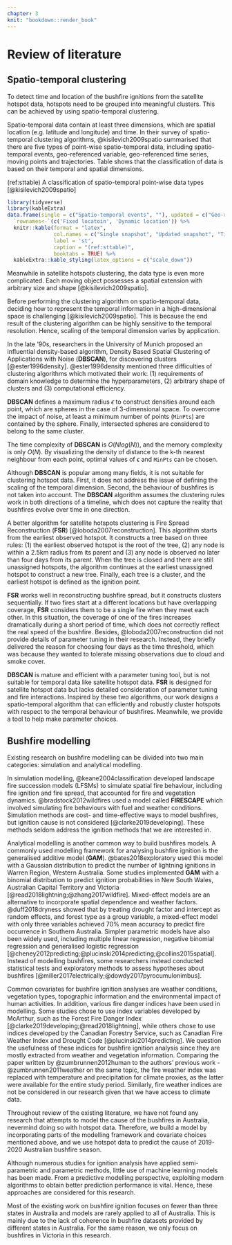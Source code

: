 ```yaml
---
chapter: 3
knit: "bookdown::render_book"
---
```


# Review of literature {#ch:rol}

## Spatio-temporal clustering

To detect time and location of the bushfire ignitions from the satellite hotspot data, hotspots need to be grouped into meaningful clusters. This can be achieved by using spatio-temporal clustering.

Spatio-temporal data contain at least three dimensions, which are spatial location (e.g. latitude and longitude) and time. In their survey of spatio-temporal clustering algorithms, @kisilevich2009spatio summarised that there are five types of point-wise spatio-temporal data, including spatio-temporal events, geo-referenced variable, geo-referenced time series, moving points and trajectories. Table \ref{tab:st} shows that the classification of data is based on their temporal and spatial dimensions. 

(ref:sttable) A classification of spatio-temporal point-wise data types [@kisilevich2009spatio]

```r
library(tidyverse)
library(kableExtra)
data.frame(single = c("Spatio-temporal events", ""), updated = c("Geo-referenced variable", "Moving points"), time = c("Geo-referenced time series", "Trajectories")) %>%
  `rownames<-`(c('Fixed locatoin', 'Dynamic location')) %>%
  knitr::kable(format = "latex", 
               col.names = c("Single snapshot", "Updated snapshot", "Time series"),
               label = 'st',
               caption = "(ref:sttable)",
               booktabs = TRUE) %>%
  kableExtra::kable_styling(latex_options = c("scale_down"))
```

Meanwhile in satellite hotspots clustering, the data type is even more complicated. Each moving object possesses a spatial extension with arbitrary size and shape [@kisilevich2009spatio]. 

Before performing the clustering algorithm on spatio-temporal data, deciding how to represent the temporal information in a high-dimensional space is challenging [@kisilevich2009spatio]. This is because the end result of the clustering algorithm can be highly sensitive to the temporal resolution. Hence, scaling of the temporal dimension varies by application.

In the late '90s, researchers in the University of Munich proposed an influential density-based algorithm, Density Based Spatial Clustering of Applications with Noise (**DBSCAN**), for discovering clusters [@ester1996density]. @ester1996density mentioned three difficulties of clustering algorithms which motivated their work: (1) requirements of domain knowledge to determine the hyperparameters, (2) arbitrary shape of clusters and (3) computational efficiency. 

**DBSCAN** defines a maximum radius $\epsilon$ to construct densities around each point, which are spheres in the case of 3-dimensional space. To overcome the impact of noise, at least a minimum number of points (`MinPts`) are contained by the sphere. Finally, intersected spheres are considered to belong to the same cluster. 

The time complexity of **DBSCAN** is $O(N log(N))$, and the memory complexity is only $O(N)$. By visualizing the density of distance to the k-th nearest neighbour from each point, optimal values of $\epsilon$ and `MinPts` can be chosen.
 
Although **DBSCAN** is popular among many fields, it is not suitable for clustering hotspot data. First, it does not address the issue of defining the scaling of the temporal dimension. Second, the behaviour of bushfires is not taken into account. The **DBSCAN** algorithm assumes the clustering rules work in both directions of a timeline, which does not capture the reality that bushfires evolve over time in one direction.

A better algorithm for satellite hotspots clustering is Fire Spread Reconstruction (**FSR**) [@loboda2007reconstruction]. This algorithm starts from the earliest observed hotspot. It constructs a tree based on three rules: (1) the earliest observed hotspot is the root of the tree, (2) any node is within a 2.5km radius from its parent and (3) any node is observed no later than four days from its parent. When the tree is closed and there are still unassigned hotspots, the algorithm continues at the earliest unassigned hotspot to construct a new tree. Finally, each tree is a cluster, and the earliest hotspot is defined as the ignition point.

**FSR** works well in reconstructing bushfire spread, but it constructs clusters sequentially. If two fires start at a different locations but have overlapping coverage, **FSR** considers them to be a single fire when they meet each other. In this situation, the coverage of one of the fires increases dramatically during a short period of time, which does not correctly reflect the real speed of the bushfire. Besides, @loboda2007reconstruction did not provide details of parameter tuning in their research. Instead, they briefly delivered the reason for choosing four days as the time threshold, which was because they wanted to tolerate missing observations due to cloud and smoke cover.

**DBSCAN** is mature and efficient with a parameter tuning tool, but is not suitable for temporal data like satellite hotspot data. **FSR** is designed for satellite hotspot data but lacks detailed consideration of parameter tuning and fire interactions. Inspired by these two algorithms, our work designs a spatio-temporal algorithm that can efficiently and robustly cluster hotspots with respect to the temporal behaviour of bushfires. Meanwhile, we provide a tool to help make parameter choices.


## Bushfire modelling

Existing research on bushfire modelling can be divided into two main categories: simulation and analytical modelling. 

In simulation modelling, @keane2004classification developed landscape fire succession models (LFSMs) to simulate spatial fire behaviour, including fire ignition and fire spread, that accounted for fire and vegetation dynamics. @bradstock2012wildfires used a model called **FIRESCAPE** which involved simulating fire behaviours with fuel and weather conditions. Simulation methods are cost- and time-effective ways to model bushfires, but ignition cause is not considered [@clarke2019developing].  These methods seldom address the ignition methods that we are interested in. <!--Therefore, simulation modelling will not be considered in our bushfire ignition research.--> 

Analytical modelling is another common way to build bushfires models. A commonly used modelling framework for analysing bushfire ignition is the generalised additive model (**GAM**). @bates2018exploratory used this model with a Gaussian distribution to predict the number of lightning ignitions in Warren Region, Western Australia. Some studies implemented **GAM** with a binomial distribution to predict ignition probabilities in New South Wales, Australian Capital Territory and Victoria [@read2018lightning;@zhang2017wildfire]. Mixed-effect models are an alternative to incorporate spatial dependence and weather factors. @duff2018dryness showed that by treating drought factor and intercept as random effects, and forest type as a group variable, a mixed-effect model with only three variables achieved 70% mean accuracy to predict fire occurrence in Southern Australia. Simpler parametric models have also been widely used, including multiple linear regression, negative binomial regression and generalised logistic regression [@cheney2012predicting;@plucinski2014predicting;@collins2015spatial]. Instead of modelling bushfires, some researchers instead conducted statistical tests and exploratory methods to assess hypotheses about bushfires [@miller2017electrically;@dowdy2017pyrocumulonimbus].

Common covariates for bushfire ignition analyses are weather conditions, vegetation types, topographic information and the environmental impact of human activities. In addition, various fire danger indices have been used in modelling. Some studies chose to use index variables developed by McArthur, such as the Forest Fire Danger Index [@clarke2019developing;@read2018lightning], while others chose to use indices developed by the Canadian Forestry Service, such as Canadian Fire Weather Index and Drought Code [@plucinski2014predicting]. We question the usefulness of these indices for bushfire ignition analysis since they are mostly extracted from weather and vegetation information. Comparing the paper written by @zumbrunnen2012human to the authors' previous work -@zumbrunnen2011weather on the same topic, the fire weather index was replaced with temperature and precipitation for climate proxies, as the latter were available for the entire study period. Similarly, fire weather indices are not be considered in our research given that we have access to climate data.

Throughout review of the existing literature, we have not found any research that attempts to model the cause of the bushfires in Australia, nevermind doing so with hotspot data. Therefore, we build a model by incorporating parts of the modelling framework and covariate choices mentioned above, and we use hotspot data to predict the cause of 2019-2020 Australian bushfire season.

Although numerous studies for ignition analysis have applied semi-parametric and parametric methods, little use of machine learning models has been made. From a predictive modelling perspective, exploiting modern algorithms to obtain better prediction performance is vital. Hence, these approaches are considered for this research.

Most of the existing work on bushfire ignition focuses on fewer than three states in Australia and models are rarely applied to all of Australia. This is mainly due to the lack of coherence in bushfire datasets provided by different states in Australia. For the same reason, we only focus on bushfires in Victoria in this research.




